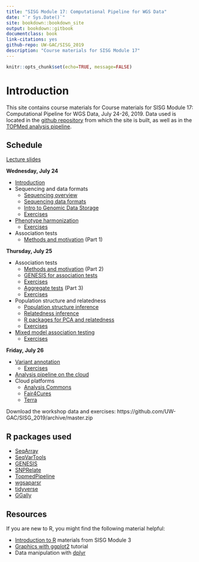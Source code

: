 ```yaml
---
title: "SISG Module 17: Computational Pipeline for WGS Data"
date: "`r Sys.Date()`"
site: bookdown::bookdown_site
output: bookdown::gitbook
documentclass: book
link-citations: yes
github-repo: UW-GAC/SISG_2019
description: "Course materials for SISG Module 17"
---
```


```r
knitr::opts_chunk$set(echo=TRUE, message=FALSE)
```

# Introduction

This site contains course materials for Course materials for SISG Module 17: Computational Pipeline for WGS Data, July 24-26, 2019.
Data used is located in the [github repository](https://github.com/UW-GAC/SISG_2019) from which the site is built, as well as in the [TOPMed analysis pipeline](https://github.com/UW-GAC/analysis_pipeline).

## Schedule

[Lecture slides](http://www.biostat.washington.edu/suminst/sisg2019/modules/SM1917)

**Wednesday, July 24**

- [Introduction]()
- Sequencing and data formats
    - [Sequencing overview]()
    - [Sequencing data formats]()
    - [Intro to Genomic Data Storage]()
    - [Exercises](https://uw-gac.github.io/SISG_2019/gds-format.html)
- [Phenotype harmonization]()
    - [Exercises](https://uw-gac.github.io/SISG_2019/phenotype-harmonization.html)
- Association tests
    - [Methods and motivation]() (Part 1)

**Thursday, July 25**

- Association tests
    - [Methods and motivation]() (Part 2)
    - [GENESIS for association tests]()
    - [Exercises](https://uw-gac.github.io/SISG_2019/association-tests.html)
    - [Aggregate tests]() (Part 3)
    - [Exercises](https://uw-gac.github.io/SISG_2019/association-tests.html#sliding-window-tests)
- Population structure and relatedness
    - [Population structure inference]()
    - [Relatedness inference]()
    - [R packages for PCA and relatedness]()
    - [Exercises](https://uw-gac.github.io/SISG_2019/computing-a-grm.html)
- [Mixed model association testing]()
    - [Exercises](https://uw-gac.github.io/SISG_2019/mixed-models.html)

**Friday, July 26**

- [Variant annotation]()
    - [Exercises](https://uw-gac.github.io/SISG_2019/variant-annotation.html)
- [Analysis pipeline on the cloud]()
- Cloud platforms
    - [Analysis Commons]()
    - [Fair4Cures]()
    - [Terra]()

Download the workshop data and exercises: https://github.com/UW-GAC/SISG_2019/archive/master.zip

## R packages used

- [SeqArray](http://bioconductor.org/packages/release/bioc/html/SeqArray.html)
- [SeqVarTools](http://bioconductor.org/packages/release/bioc/html/SeqVarTools.html)
- [GENESIS](http://bioconductor.org/packages/release/bioc/html/GENESIS.html)
- [SNPRelate](http://bioconductor.org/packages/release/bioc/html/SNPRelate.html)
- [TopmedPipeline](https://github.com/UW-GAC/analysis_pipeline/tree/master/TopmedPipeline)
- [wgsaparsr](https://github.com/UW-GAC/wgsaparsr)
- [tidyverse](https://www.tidyverse.org)
- [GGally](https://cran.r-project.org/web/packages/GGally)
    

## Resources

If you are new to R, you might find the following material helpful:

- [Introduction to R](http://faculty.washington.edu/kenrice/rintro/indexSEA15.shtml) materials from SISG Module 3
- [Graphics with ggplot2](http://tutorials.iq.harvard.edu/R/Rgraphics/Rgraphics.html) tutorial
- Data manipulation with [dplyr](http://dplyr.tidyverse.org/)
